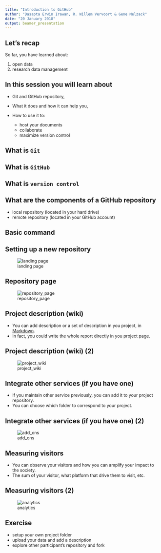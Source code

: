 ```yaml
---
title: "Introduction to GitHub"
author: "Dasapta Erwin Irawan, R. Willem Vervoort & Gene Melzack"
date: "20 January 2018"
output: beamer_presentation
---
```


## Let's recap

So far, you have learned about:

1. open data
2. research data management

## In this session you will learn about

- Git and GitHub repository,
- What it does and how it can help you, 
- How to use it to:

    - host your documents 
    - collaborate 
    - maximize version control

## What is `Git`


## What is `GitHub`


## What is `version control`


## What are the components of a GitHub repository

- local repository (located in your hard drive)
- remote repository (located in your GitHub account)

## Basic command

## Setting up a new repository



![landing page](images/3_1_2_loginorcid.png "ORCID login page")


## Repository page

![repository_page](images/3_1_6_repopage.png "Repository landing page")


## Project description (wiki)

- You can add description or a set of description in you project, in [Markdown](https://github.com/adam-p/markdown-here/wiki/Markdown-Cheatsheet#images).
- In fact, you could write the whole report directly in you project page.

## Project description (wiki) (2)

![project_wiki](images/3_1_8_projectwiki.png "Description page")

## Integrate other services (if you have one)

- If you maintain other service previously, you can add it to your project repository.
- You can choose which folder to correspond to your project.

## Integrate other services (if you have one) (2)

![add_ons](images/3_1_5_addonservices.png "add on services")

## Measuring visitors

- You can observe your visitors and how you can amplify your impact to the society.
- The sum of your visitor, what platform that drive them to visit, etc.

## Measuring visitors (2)

![analytics](images/3_1_9_metric.png "Analytics to measure your visitors")

## Exercise

- setup your own project folder
- upload your data and add a description
- explore other participant's repository and fork











